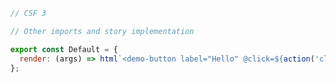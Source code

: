```js
// CSF 3

// Other imports and story implementation

export const Default = {
  render: (args) => html`<demo-button label="Hello" @click=${action('clicked')}></custom-button>`,
};
```
